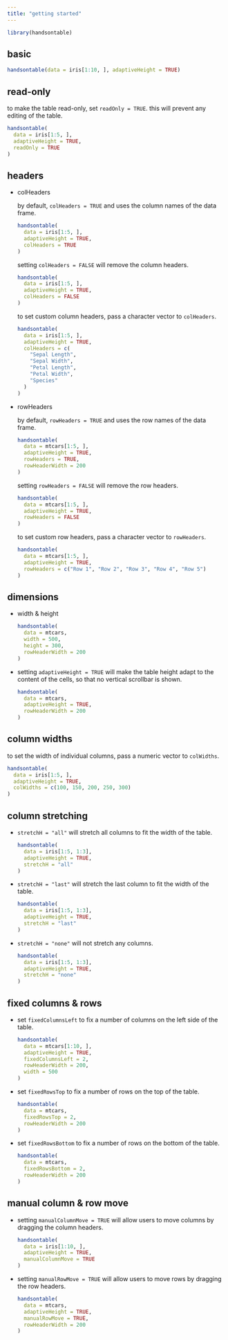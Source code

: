 ```yaml
---
title: "getting started"
---
```


```r
library(handsontable)
```


## basic

```r
handsontable(data = iris[1:10, ], adaptiveHeight = TRUE)
```

## read-only

to make the table read-only, set `readOnly = TRUE`. this will prevent any editing of the table.

```r
handsontable(
  data = iris[1:5, ],
  adaptiveHeight = TRUE,
  readOnly = TRUE
)
```

## headers

- colHeaders

  by default, `colHeaders = TRUE` and uses the column names of the data frame.

  ```r
  handsontable(
    data = iris[1:5, ],
    adaptiveHeight = TRUE,
    colHeaders = TRUE
  )
  ```

  setting `colHeaders = FALSE` will remove the column headers.

  ```r
  handsontable(
    data = iris[1:5, ],
    adaptiveHeight = TRUE,
    colHeaders = FALSE
  )
  ```

  to set custom column headers, pass a character vector to `colHeaders`.

  ```r
  handsontable(
    data = iris[1:5, ],
    adaptiveHeight = TRUE,
    colHeaders = c(
      "Sepal Length",
      "Sepal Width",
      "Petal Length",
      "Petal Width",
      "Species"
    )
  )
  ```

- rowHeaders

  by default, `rowHeaders = TRUE` and uses the row names of the data frame.

  ```r
  handsontable(
    data = mtcars[1:5, ],
    adaptiveHeight = TRUE,
    rowHeaders = TRUE,
    rowHeaderWidth = 200
  )
  ```

  setting `rowHeaders = FALSE` will remove the row headers.

  ```r
  handsontable(
    data = mtcars[1:5, ],
    adaptiveHeight = TRUE,
    rowHeaders = FALSE
  )
  ```

  to set custom row headers, pass a character vector to `rowHeaders`.

  ```r
  handsontable(
    data = mtcars[1:5, ],
    adaptiveHeight = TRUE,
    rowHeaders = c("Row 1", "Row 2", "Row 3", "Row 4", "Row 5")
  )
  ```


## dimensions

- width & height

  ```r
  handsontable(
    data = mtcars,
    width = 500,
    height = 300,
    rowHeaderWidth = 200
  )
  ```

- setting `adaptiveHeight = TRUE` will make the table height adapt to the 
content of the cells, so that no vertical scrollbar is shown.
  ```r
  handsontable(
    data = mtcars,
    adaptiveHeight = TRUE,
    rowHeaderWidth = 200
  )
  ```

## column widths

to set the width of individual columns, pass a numeric vector to `colWidths`.

```r
handsontable(
  data = iris[1:5, ],
  adaptiveHeight = TRUE,
  colWidths = c(100, 150, 200, 250, 300)
)
```

## column stretching

- `stretchH = "all"` will stretch all columns to fit the width of the table.
  ```r
  handsontable(
    data = iris[1:5, 1:3],
    adaptiveHeight = TRUE,
    stretchH = "all"
  )
  ```
- `stretchH = "last"` will stretch the last column to fit the width of the table.
  ```r
  handsontable(
    data = iris[1:5, 1:3],
    adaptiveHeight = TRUE,
    stretchH = "last"
  )
  ```
- `stretchH = "none"` will not stretch any columns.
  ```r
  handsontable(
    data = iris[1:5, 1:3],
    adaptiveHeight = TRUE,
    stretchH = "none"
  )
  ```


## fixed columns & rows

- set `fixedColumnsLeft` to fix a number of columns on the left side of the table.
  ```r
  handsontable(
    data = mtcars[1:10, ],
    adaptiveHeight = TRUE,
    fixedColumnsLeft = 2,
    rowHeaderWidth = 200,
    width = 500
  )
  ```
- set `fixedRowsTop` to fix a number of rows on the top of the table.
  ```r
  handsontable(
    data = mtcars,
    fixedRowsTop = 2,
    rowHeaderWidth = 200
  )
  ```
- set `fixedRowsBottom` to fix a number of rows on the bottom of the table.
  ```r
  handsontable(
    data = mtcars,
    fixedRowsBottom = 2,
    rowHeaderWidth = 200
  )
  ```

## manual column & row move

- setting `manualColumnMove = TRUE` will allow users to move columns by dragging the column headers.
  ```r
  handsontable(
    data = iris[1:10, ],
    adaptiveHeight = TRUE,
    manualColumnMove = TRUE
  )
  ```
- setting `manualRowMove = TRUE` will allow users to move rows by dragging the row headers.
  ```r
  handsontable(
    data = mtcars,
    adaptiveHeight = TRUE,
    manualRowMove = TRUE,
    rowHeaderWidth = 200
  )
  ```
